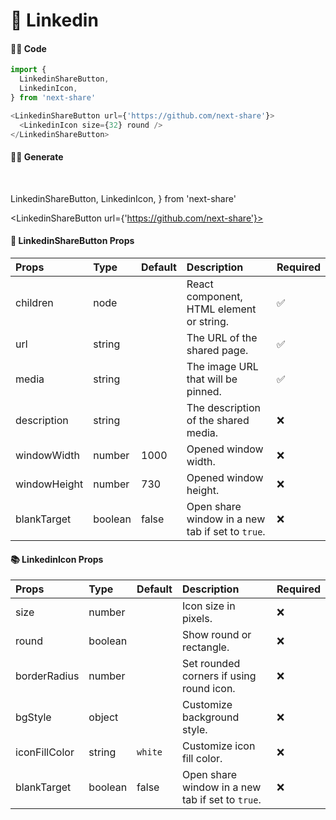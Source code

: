 # 🎀 Linkedin

#### 👨‍💻 Code

```js copy
import {
  LinkedinShareButton,
  LinkedinIcon,
} from 'next-share'

<LinkedinShareButton url={'https://github.com/next-share'}>
  <LinkedinIcon size={32} round />
</LinkedinShareButton>
```

#### 👨‍💻 Generate

<br />

  LinkedinShareButton,
  LinkedinIcon,
} from 'next-share'

<LinkedinShareButton url={'https://github.com/next-share'}>
  <LinkedinIcon size={32} round />
</LinkedinShareButton>

#### 📖 LinkedinShareButton Props

| Props | Type | Default | Description | Required |
| :--- | :--- | :--- | :--- | :--- |
| children | node |  | React component, HTML element or string. | ✅ |
| url | string |  | The URL of the shared page. | ✅ |
| media | string |  | The image URL that will be pinned. | ✅ |
| description | string |  | The description of the shared media. | ❌ |
| windowWidth | number | 1000 | Opened window width. | ❌ |
| windowHeight | number | 730 | Opened window height. | ❌ |
| blankTarget | boolean | false | Open share window in a new tab if set to `true`. | ❌ |

#### 📚 LinkedinIcon Props

| Props | Type | Default | Description | Required |
| :--- | :--- | :--- | :--- | :--- |
| size | number |  | Icon size in pixels. | ❌ |
| round | boolean |  | Show round or rectangle. | ❌ |
| borderRadius | number |  | Set rounded corners if using round icon. | ❌ |
| bgStyle | object |  | Customize background style. | ❌ |
| iconFillColor | string | <code>white</code> | Customize icon fill color. | ❌ |
| blankTarget | boolean | false | Open share window in a new tab if set to `true`. | ❌ |
